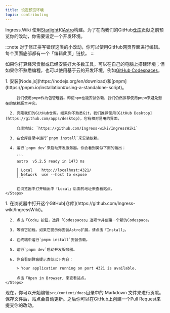 ```yaml
---
title: 设定预览环境
topic: contributing
---
```




Ingress.Wiki 使用[Starlight](https://starlight.astro.build)和[Astro](https://astro.build)构建。为了在向我们的GitHub[仓库](https://github.com/Ingress-wiki/IngressWiki)贡献之前预览你的改动，你需要设定一个开发环境。

:::note
对于修正拼写错误这类的小改动，你可以使用GitHub网页界面进行编辑。每个页面底部都有一个「编辑此页」链接。
:::

如果你打算经常贡献或已经安装好大多数工具，可以在自己的电脑上搭建环境；但如果你不熟悉编程，也可以使用基于云的开发环境，例如[GitHub Codespaces](https://github.com/features/codespaces)。

<Tabs>
  <TabItem label="本地计算机" icon="laptop">
    <Steps>
      1. 安装[Node.js](https://nodejs.org/en/download)和[pnpm](https://pnpm.io/installation#using-a-standalone-script)。

         我们使用pnpm作为包管理器。即使npm也能安装依赖，我们仍然推荐使用pnpm来避免潜在的依赖版本冲突。

      2. 克隆我们的GitHub仓库。如果你不熟悉Git，我们推荐使用[GitHub Desktop](https://github.com/apps/desktop)，它有相对易用的界面。

         仓库地址: `https://github.com/Ingress-wiki/IngressWiki`

      3. 在仓库目录中运行`pnpm install`来安装依赖。

      4. 运行`pnpm dev`来启动开发服务器。你会看到类似下面的输出：

         ```
         astro  v5.2.5 ready in 1473 ms

         ┃ Local    http://localhost:4321/
         ┃ Network  use --host to expose
         ```

         在浏览器中打开输出中「Local」后面的地址来查看站点。
    </Steps>
  </TabItem>

  <TabItem label="GitHub Codespaces" icon="github">
    <Steps>
      1. 在浏览器中打开这个GitHub[仓库](https://github.com/Ingress-wiki/IngressWiki)。

      2. 点击「Code」按钮，选择「Codespaces」选项卡并创建一个新的Codespace。

      3. 等待它加载。如果它提示你安装Astro扩展，请点击「Install」。

      4. 在终端中运行`pnpm install`安装依赖。

      5. 运行`pnpm dev`启动开发服务器。

      6. 你会看到弹窗提示类似以下内容：

         > Your application running on port 4321 is available.

         点击「Open in Browser」来查看站点。
    </Steps>
  </TabItem>
</Tabs>

现在，你可以开始编辑`src/content/docs`目录中的 Markdown 文件来进行贡献。保存文件后，站点会自动更新。之后你可以在GitHub上创建一个Pull Request来提交你的改动。
